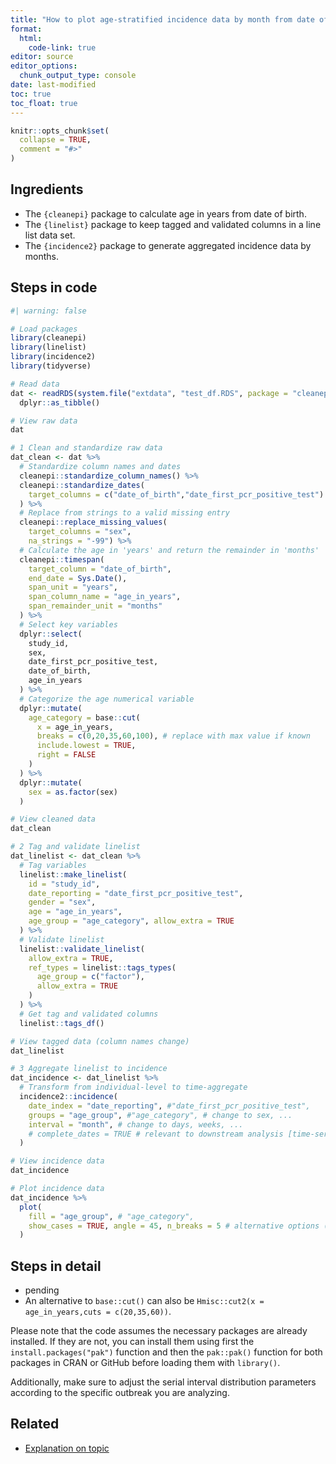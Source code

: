 ```yaml
---
title: "How to plot age-stratified incidence data by month from date of birth?"
format: 
  html:
    code-link: true
editor: source
editor_options: 
  chunk_output_type: console
date: last-modified
toc: true
toc_float: true
---
```


```r
knitr::opts_chunk$set(
  collapse = TRUE,
  comment = "#>"
)
```

## Ingredients

- The `{cleanepi}` package to calculate age in years from date of birth. 
- The `{linelist}` package to keep tagged and validated columns in a line list data set.
- The `{incidence2}` package to generate aggregated incidence data by months.

## Steps in code

```r
#| warning: false

# Load packages
library(cleanepi)
library(linelist)
library(incidence2)
library(tidyverse)

# Read data
dat <- readRDS(system.file("extdata", "test_df.RDS", package = "cleanepi")) %>% 
  dplyr::as_tibble()

# View raw data
dat

# 1 Clean and standardize raw data
dat_clean <- dat %>% 
  # Standardize column names and dates
  cleanepi::standardize_column_names() %>% 
  cleanepi::standardize_dates(
    target_columns = c("date_of_birth","date_first_pcr_positive_test")
  ) %>% 
  # Replace from strings to a valid missing entry
  cleanepi::replace_missing_values(
    target_columns = "sex",
    na_strings = "-99") %>% 
  # Calculate the age in 'years' and return the remainder in 'months'
  cleanepi::timespan(
    target_column = "date_of_birth",
    end_date = Sys.Date(),
    span_unit = "years",
    span_column_name = "age_in_years",
    span_remainder_unit = "months"
  ) %>% 
  # Select key variables
  dplyr::select(
    study_id,
    sex,
    date_first_pcr_positive_test, 
    date_of_birth,
    age_in_years
  ) %>% 
  # Categorize the age numerical variable
  dplyr::mutate(
    age_category = base::cut(
      x = age_in_years,
      breaks = c(0,20,35,60,100), # replace with max value if known
      include.lowest = TRUE,
      right = FALSE
    )
  ) %>% 
  dplyr::mutate(
    sex = as.factor(sex)
  )

# View cleaned data
dat_clean

# 2 Tag and validate linelist
dat_linelist <- dat_clean %>% 
  # Tag variables
  linelist::make_linelist(
    id = "study_id",
    date_reporting = "date_first_pcr_positive_test",
    gender = "sex",
    age = "age_in_years",
    age_group = "age_category", allow_extra = TRUE
  ) %>% 
  # Validate linelist
  linelist::validate_linelist(
    allow_extra = TRUE,
    ref_types = linelist::tags_types(
      age_group = c("factor"),
      allow_extra = TRUE
    )
  ) %>% 
  # Get tag and validated columns
  linelist::tags_df()

# View tagged data (column names change)
dat_linelist

# 3 Aggregate linelist to incidence
dat_incidence <- dat_linelist %>%  
  # Transform from individual-level to time-aggregate
  incidence2::incidence(
    date_index = "date_reporting", #"date_first_pcr_positive_test",
    groups = "age_group", #"age_category", # change to sex, ...
    interval = "month", # change to days, weeks, ...
    # complete_dates = TRUE # relevant to downstream analysis [time-series data]
  )

# View incidence data
dat_incidence

# Plot incidence data
dat_incidence %>% 
  plot(
    fill = "age_group", # "age_category",
    show_cases = TRUE, angle = 45, n_breaks = 5 # alternative options (vignette)
  )
```

## Steps in detail

<!-- OPTIONAL -->

<!-- reduce length of strings with a large language model like chatgpt -->

- pending
- An alternative to `base::cut()` can also be `Hmisc::cut2(x = age_in_years,cuts = c(20,35,60))`.

<!-- must: keep to warn users on how to install packages -->

Please note that the code assumes the necessary packages are already installed. If they are not, you can install them using first the `install.packages("pak")` function and then the `pak::pak()` function for both packages in CRAN or GitHub before loading them with `library()`. 

<!-- optional: erase if no assumed distribution is needed -->

Additionally, make sure to adjust the serial interval distribution parameters according to the specific outbreak you are analyzing.

## Related

- [Explanation on topic](link)
